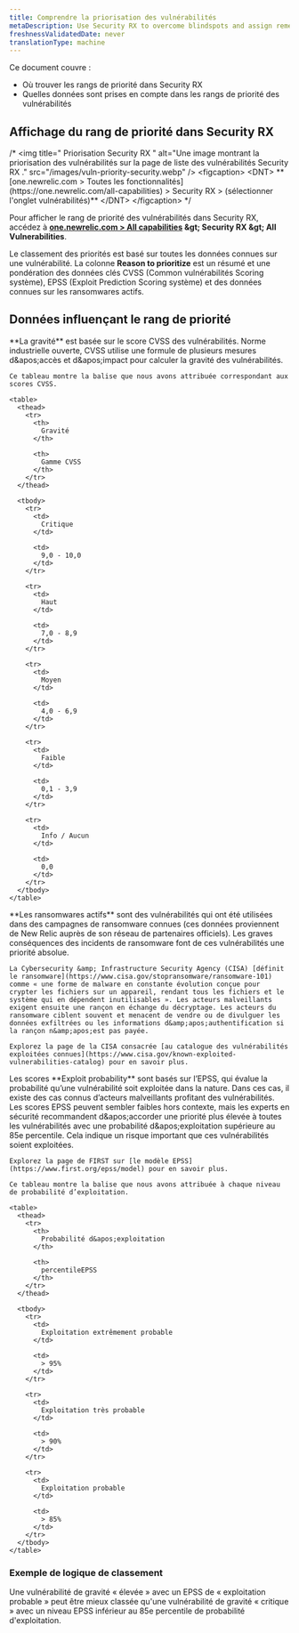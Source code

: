 ```yaml
---
title: Comprendre la priorisation des vulnérabilités
metaDescription: Use Security RX to overcome blindspots and assign remediation to developers as a security team.
freshnessValidatedDate: never
translationType: machine
---
```


Ce document couvre :

* Où trouver les rangs de priorité dans Security RX
* Quelles données sont prises en compte dans les rangs de priorité des vulnérabilités

## Affichage du rang de priorité dans Security RX

/\* &lt;img title=&quot; Priorisation Security RX &quot; alt=&quot;Une image montrant la priorisation des vulnérabilités sur la page de liste des vulnérabilités Security RX .&quot; src=&quot;/images/vuln-priority-security.webp&quot; /&gt; &lt;figcaption&gt; &lt;DNT&gt; \*\*\[one.newrelic.com &gt; Toutes les fonctionnalités]\(https\://one.newrelic.com/all-capabilities) &gt; Security RX &gt; (sélectionner l&apos;onglet vulnérabilités)\*\* &lt;/DNT&gt; &lt;/figcaption&gt; \*/

Pour afficher le rang de priorité des vulnérabilités dans Security RX, accédez à **[one.newrelic.com &gt; All capabilities](https://one.newrelic.com/all-capabilities) &amp;gt; Security RX &amp;gt; All Vulnerabilities**.

Le classement des priorités est basé sur toutes les données connues sur une vulnérabilité. La colonne **Reason to prioritize** est un résumé et une pondération des données clés CVSS (Common vulnérabilités Scoring système), EPSS (Exploit Prediction Scoring système) et des données connues sur les ransomwares actifs.

## Données influençant le rang de priorité

<CollapserGroup>
  <Collapser className="freq-link" id="severity" title="Données de gravité">
    **La gravité** est basée sur le score CVSS des vulnérabilités. Norme industrielle ouverte, CVSS utilise une formule de plusieurs mesures d&amp;apos;accès et d&amp;apos;impact pour calculer la gravité des vulnérabilités.

    Ce tableau montre la balise que nous avons attribuée correspondant aux scores CVSS.

    <table>
      <thead>
        <tr>
          <th>
            Gravité
          </th>

          <th>
            Gamme CVSS
          </th>
        </tr>
      </thead>

      <tbody>
        <tr>
          <td>
            Critique
          </td>

          <td>
            9,0 - 10,0
          </td>
        </tr>

        <tr>
          <td>
            Haut
          </td>

          <td>
            7,0 - 8,9
          </td>
        </tr>

        <tr>
          <td>
            Moyen
          </td>

          <td>
            4,0 - 6,9
          </td>
        </tr>

        <tr>
          <td>
            Faible
          </td>

          <td>
            0,1 - 3,9
          </td>
        </tr>

        <tr>
          <td>
            Info / Aucun
          </td>

          <td>
            0,0
          </td>
        </tr>
      </tbody>
    </table>
  </Collapser>

  <Collapser className="freq-link" id="active-ransomware" title="Données actives sur les ransomwares">
    **Les ransomwares actifs** sont des vulnérabilités qui ont été utilisées dans des campagnes de ransomware connues (ces données proviennent de New Relic auprès de son réseau de partenaires officiels). Les graves conséquences des incidents de ransomware font de ces vulnérabilités une priorité absolue.

    La Cybersecurity &amp; Infrastructure Security Agency (CISA) [définit le ransomware](https://www.cisa.gov/stopransomware/ransomware-101) comme « une forme de malware en constante évolution conçue pour crypter les fichiers sur un appareil, rendant tous les fichiers et le système qui en dépendent inutilisables ». Les acteurs malveillants exigent ensuite une rançon en échange du décryptage. Les acteurs du ransomware ciblent souvent et menacent de vendre ou de divulguer les données exfiltrées ou les informations d&amp;apos;authentification si la rançon n&amp;apos;est pas payée.

    Explorez la page de la CISA consacrée [au catalogue des vulnérabilités exploitées connues](https://www.cisa.gov/known-exploited-vulnerabilities-catalog) pour en savoir plus.
  </Collapser>

  <Collapser className="freq-link" id="exploit-probability" title="Données de probabilité d'exploitation (EPSS)">
    Les scores **Exploit probability** sont basés sur l’EPSS, qui évalue la probabilité qu’une vulnérabilité soit exploitée dans la nature. Dans ces cas, il existe des cas connus d’acteurs malveillants profitant des vulnérabilités. Les scores EPSS peuvent sembler faibles hors contexte, mais les experts en sécurité recommandent d&amp;apos;accorder une priorité plus élevée à toutes les vulnérabilités avec une probabilité d&amp;apos;exploitation supérieure au 85e percentile. Cela indique un risque important que ces vulnérabilités soient exploitées.

    Explorez la page de FIRST sur [le modèle EPSS](https://www.first.org/epss/model) pour en savoir plus.

    Ce tableau montre la balise que nous avons attribuée à chaque niveau de probabilité d’exploitation.

    <table>
      <thead>
        <tr>
          <th>
            Probabilité d&apos;exploitation
          </th>

          <th>
            percentileEPSS
          </th>
        </tr>
      </thead>

      <tbody>
        <tr>
          <td>
            Exploitation extrêmement probable
          </td>

          <td>
            > 95%
          </td>
        </tr>

        <tr>
          <td>
            Exploitation très probable
          </td>

          <td>
            > 90%
          </td>
        </tr>

        <tr>
          <td>
            Exploitation probable
          </td>

          <td>
            > 85%
          </td>
        </tr>
      </tbody>
    </table>
  </Collapser>
</CollapserGroup>

### Exemple de logique de classement

Une vulnérabilité de gravité « élevée » avec un EPSS de « exploitation probable » peut être mieux classée qu&apos;une vulnérabilité de gravité « critique » avec un niveau EPSS inférieur au 85e percentile de probabilité d&apos;exploitation.